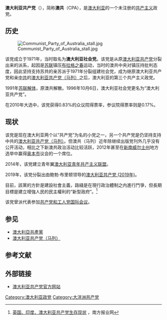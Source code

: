 {{about|1971年成立时取名为“澳大利亚社会党”、1996年改名为“澳大利亚共产党”的政党|1920年－1991年存在的同名政党|澳大利亚共产党}}
{{Infobox political party
| country = 澳大利亚
| name = 澳大利亚共产党
| name_native = Communist Party of Australia
| logo = 
| logo_size = 
| colorcode = Red
| 总书记 = Andrew Irving
| 主席 = Vinicio Molina
| foundation = {{start date and age|1971}}
| membership_year = 2017年
| membership = {{decrease}} 少于500<ref name="AEC2017">{{cite web |title=Statement of Reasons: Review of delegate's decision to refuse party registration to The Communists |url=https://www.aec.gov.au/Parties_and_Representatives/party_registration/Registration_Decisions/2017/sor-the-communists.pdf |website=Australian Electoral Commission |accessdate=30 December 2019 |archive-date=2019-04-03 |archive-url=https://web.archive.org/web/20190403114347/https://www.aec.gov.au/Parties_and_Representatives/Party_Registration/Registration_Decisions/2017/sor-the-communists.pdf |dead-url=no }}</ref>
| split = [[澳大利亚共产党|澳大利亚共产党]]
| founders = Pat Clancy<br>Peter Symon
| headquarters = [[新南威尔士州|新南威尔士州]]萨里山
| ideology = [[共产主义|共产主义]]<br />[[马克思列宁主义|马克思列宁主义]]
|青年组织=[[青年共产主义联盟_(澳大利亚)|青年共产主义联盟]]
| international = [[共产党和工人党国际会议|共产党和工人党国际会议]]
| position = [[极左翼|极左翼]]
| colours =  [[红色|红色]]
| website = {{URL|cpa.org.au}}
}}
{{共产党}}
'''澳大利亚共产党'''（{{lang-en|Communist Party of Australia}}），简称'''澳共'''（CPA），是[[澳大利亚|澳大利亚]]的一个未注册的[[共产主义|共产主义]]政党。

== 历史 ==
[[File:Communist_Party_of_Australia_stall.jpg|thumb]]

该党成立于1971年，当时取名为'''澳大利亚社会党'''。该党是从原[[澳大利亚共产党|澳大利亚共产党]]分裂出来的派系，起因是[[苏联|苏联]]镇压[[布拉格之春|布拉格之春]]运动，当时的澳共中央对镇压持批判态度，因此坚持支持苏共的亲苏派于1971年分裂组建社会党，成为继原澳大利亚共产党和亲[[中国共产党|中共]]的[[澳大利亚共产党（马列）|澳大利亚共产党（马列）]]之后，澳大利亚的第三个共产主义政党。

1991年[[苏联解体|苏联解体]]，原澳共解散。1996年10月6日，澳大利亚社会党更名为“澳大利亚共产党”。

在2010年大选中，该党获得0.83%的众议院得票率，参议院得票率则是0.17%。

==现状==
该党是现在澳大利亚两个以“共产党”为名的小党之一，另一个共产党是仍坚持支持中共的[[澳大利亚共产党（马列）|澳大利亚共产党（马列）]]。但澳共（马列）近年除继续出版党刊外几乎没有公开活动，相比之下新澳共政治活动比较活跃，2012年甚至在[[新南威尔士州|新南威尔士州]]地方选举中赢得[[奥本市|奥本市]]议会的一个席位。

2014年，该党建立青年翼[[澳大利亚青年共产主义联盟|澳大利亚青年共产主义联盟]]。

2019年，该党分裂出由鲍勃·布里顿领导的[[澳大利亚共产党_(2019年)|澳大利亚共产党 (2019年)]]。

目前，該黨的方針是建設社會主義，路綫是在現行政治體制之内進行鬥爭，但長期目標是建立增強人民的民主權利的“新型政府”。<ref>[http://nf.nfdaily.cn/nanfangdaily/nfzm/200907020144.asp 英国、印度、澳大利亚共产党生存现状] {{Wayback|url=http://nf.nfdaily.cn/nanfangdaily/nfzm/200907020144.asp |date=20100310022607 }}，南方报业网</ref>

该党曾派代表参加[[共产党和工人党国际会议|共产党和工人党国际会议]]。

== 参见 ==
*[[澳大利亞共產黨|澳大利亞共產黨]]
*[[澳大利亚共产党（马列）|澳大利亚共产党（马列）]]

== 参考文献 ==
{{reflist}}

==外部链接==
* [http://www.cpa.org.au 澳大利亚共产党官方网站] {{Wayback|url=http://www.cpa.org.au/ |date=20210416225859 }}

[[Category:澳大利亚政党|Category:澳大利亚政党]]
[[Category:大洋洲共产党|Category:大洋洲共产党]]